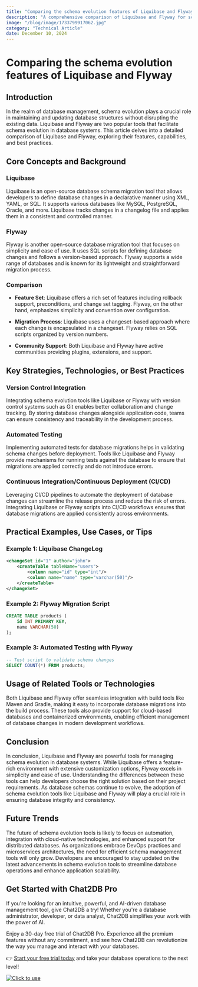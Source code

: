 ```yaml
---
title: "Comparing the schema evolution features of Liquibase and Flyway"
description: "A comprehensive comparison of Liquibase and Flyway for schema evolution in database management."
image: "/blog/image/1733799917062.jpg"
category: "Technical Article"
date: December 10, 2024
---
```


# Comparing the schema evolution features of Liquibase and Flyway


<Authors date="December 10, 2024">
  <Author name="Jing" link="https://chat2db.ai" />
</Authors>

## Introduction

In the realm of database management, schema evolution plays a crucial role in maintaining and updating database structures without disrupting the existing data. Liquibase and Flyway are two popular tools that facilitate schema evolution in database systems. This article delves into a detailed comparison of Liquibase and Flyway, exploring their features, capabilities, and best practices.

## Core Concepts and Background

### Liquibase

Liquibase is an open-source database schema migration tool that allows developers to define database changes in a declarative manner using XML, YAML, or SQL. It supports various databases like MySQL, PostgreSQL, Oracle, and more. Liquibase tracks changes in a changelog file and applies them in a consistent and controlled manner.

### Flyway

Flyway is another open-source database migration tool that focuses on simplicity and ease of use. It uses SQL scripts for defining database changes and follows a version-based approach. Flyway supports a wide range of databases and is known for its lightweight and straightforward migration process.

### Comparison

- **Feature Set**: Liquibase offers a rich set of features including rollback support, preconditions, and change set tagging. Flyway, on the other hand, emphasizes simplicity and convention over configuration.

- **Migration Process**: Liquibase uses a changeset-based approach where each change is encapsulated in a changeset. Flyway relies on SQL scripts organized by version numbers.

- **Community Support**: Both Liquibase and Flyway have active communities providing plugins, extensions, and support.

## Key Strategies, Technologies, or Best Practices

### Version Control Integration

Integrating schema evolution tools like Liquibase or Flyway with version control systems such as Git enables better collaboration and change tracking. By storing database changes alongside application code, teams can ensure consistency and traceability in the development process.

### Automated Testing

Implementing automated tests for database migrations helps in validating schema changes before deployment. Tools like Liquibase and Flyway provide mechanisms for running tests against the database to ensure that migrations are applied correctly and do not introduce errors.

### Continuous Integration/Continuous Deployment (CI/CD)

Leveraging CI/CD pipelines to automate the deployment of database changes can streamline the release process and reduce the risk of errors. Integrating Liquibase or Flyway scripts into CI/CD workflows ensures that database migrations are applied consistently across environments.

## Practical Examples, Use Cases, or Tips

### Example 1: Liquibase ChangeLog

```xml
<changeSet id="1" author="john">
    <createTable tableName="users">
        <column name="id" type="int"/>
        <column name="name" type="varchar(50)"/>
    </createTable>
</changeSet>
```

### Example 2: Flyway Migration Script

```sql
CREATE TABLE products (
    id INT PRIMARY KEY,
    name VARCHAR(50)
);
```

### Example 3: Automated Testing with Flyway

```sql
-- Test script to validate schema changes
SELECT COUNT(*) FROM products;
```

## Usage of Related Tools or Technologies

Both Liquibase and Flyway offer seamless integration with build tools like Maven and Gradle, making it easy to incorporate database migrations into the build process. These tools also provide support for cloud-based databases and containerized environments, enabling efficient management of database changes in modern development workflows.

## Conclusion

In conclusion, Liquibase and Flyway are powerful tools for managing schema evolution in database systems. While Liquibase offers a feature-rich environment with extensive customization options, Flyway excels in simplicity and ease of use. Understanding the differences between these tools can help developers choose the right solution based on their project requirements. As database schemas continue to evolve, the adoption of schema evolution tools like Liquibase and Flyway will play a crucial role in ensuring database integrity and consistency.

## Future Trends

The future of schema evolution tools is likely to focus on automation, integration with cloud-native technologies, and enhanced support for distributed databases. As organizations embrace DevOps practices and microservices architectures, the need for efficient schema management tools will only grow. Developers are encouraged to stay updated on the latest advancements in schema evolution tools to streamline database operations and enhance application scalability.


## Get Started with Chat2DB Pro

If you're looking for an intuitive, powerful, and AI-driven database management tool, give Chat2DB a try! Whether you're a database administrator, developer, or data analyst, Chat2DB simplifies your work with the power of AI.

Enjoy a 30-day free trial of Chat2DB Pro. Experience all the premium features without any commitment, and see how Chat2DB can revolutionize the way you manage and interact with your databases.

👉 [Start your free trial today](https://chat2db.ai/pricing) and take your database operations to the next level!


[![Click to use](/image/blog/bg/chat2db.jpg)](https://chat2db.ai/)
